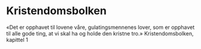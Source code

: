 # Kristendomsbolken

«Det er opphavet til lovene våre, gulatingsmennenes lover, som er opphavet til alle gode ting, at vi skal ha og holde den kristne tro.»
Kristendomsbolken, kapittel 1